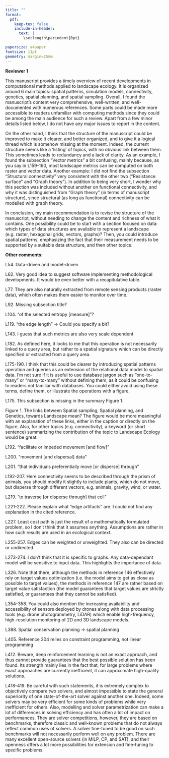 ```yaml
---
title: ""
format:
  pdf:
    keep-tex: false
    include-in-header:
      text: |
        \setlength\parindent{0pt}

papersize: a4paper
fontsize: 11pt
geometry: margin=25mm
---
```


**Reviewer 1**

This manuscript provides a timely overview of recent developments in computational methods applied to landscape ecology. It is organized around 6 main topics: spatial patterns, simulation models, connectivity, genetics, spatial planning, and spatial sampling. Overall, I found the manuscript's content very comprehensive, well-written, and well-documented with numerous references. Some parts could be made more accessible to readers unfamiliar with computing methods since they could be among the main audience for such a review. Apart from a few minor details listed below, I do not have any major issues to report in the content.

\textcolor[HTML]{007895}{Reply: Thank you very much for the encouraging words. We will use the valuable and helpful feedback to improve the manuscript.}

On the other hand, I think that the structure of the manuscript could be improved to make it clearer, and better organized, and to give it a logical thread which is somehow missing at the moment. Indeed, the current structure seems like a ‘listing’ of topics, with no obvious link between them. This sometimes leads to redundancy and a lack of clarity. As an example, I found the subsection "Vector metrics" a bit confusing, mainly because, as you say in L159-160, most landscape metrics can be computed on both raster and vector data. Another example: I did not find the subsection "Structural connectivity" very consistent with the other two ("Resistance surface" and "Graph theory"). In addition to being very short, I wonder why this section was included without another on functional connectivity, and why it was distinguished from "Graph theory" (in terms of manuscript structure), since structural (as long as functional) connectivity can be modelled with graph theory.

In conclusion, my main recommendation is to revise the structure of the manuscript, without needing to change the content and richness of what it contains. One possibility could be to start with a section focused on data: which types of data structures are available to represent a landscape (e.g. raster, hexagonal grids, vectors, graphs)? Then, you could introduce spatial patterns, emphasizing the fact that their measurement needs to be supported by a suitable data structure, and then other topics.

\textcolor[HTML]{007895}{Reply: This is a very helpful comment about the general structure of the manuscript and we tried to address it as much as possible. This included several points. First, we agree that a general section on data is useful for readers. Thus, we added such a section at the beginning of the manuscript. Second, we modified especially the first paragraphs of the "Spatial patterns" (sub-)sections in order to improve the logical flow of the manuscript. Third, we rearranged and modified the "Connectivity" section as well. We removed the "Structural connectivity" sub-section by including the key statements into the general paragraph about connectivity.}

**Other comments:**

L54. Data-driven and model-driven

\textcolor[HTML]{007895}{Reply: We added the term "model-driven" as suggested.}

L62. Very good idea to suggest software implementing methodological developments. It would be even better with a recapitulative table.

\textcolor[HTML]{007895}{Reply: Indeed, such a table is very helpful. Thus, we removed all paragraphs that only list software from the specific sections and now list all software in a central table (Tab. 1).}

L77. They are also naturally extracted from remote sensing products (raster data), which often makes them easier to monitor over time.

\textcolor[HTML]{007895}{Reply: We agree that landscape metrics can be extracted straightforwardly from raster data, and we are adding this as an advantage related to them.}

L92. Missing subsection title?

\textcolor[HTML]{007895}{Reply: Indeed, we forgot to add a sub-section title which is added now.}

L104. "of the selected entropy [measure]"?

\textcolor[HTML]{007895}{Reply: We replaced "entropy" with "measure".}

L119. "the edge length" -> Could you specify a bit?

\textcolor[HTML]{007895}{Reply: We added a brief definition of edge length in this context.}

L143. I guess that such metrics are also very scale dependent

\textcolor[HTML]{007895}{Reply: Similar to landscape metrics, also surface metrics are scale-dependent because both are designed to quantify landscape heterogeneity - which is inherently scale-dependent. We added this explanation including an according literature reference.}

L182. As defined here, it looks to me that this operation is not necessarily linked to a query area, but rather to a spatial signature which can be directly specified or extracted from a query area.

\textcolor[HTML]{007895}{Reply: We removed the term "query" from the sentence because we agree that it is a source of confusion. However, we believe that the sentence using only "areas" instead is clear enough for readers to follow.}

L175-190. I think that this could be clearer by introducing spatial patterns operation and queries as an extension of the relational data model to spatial data. I'm not sure if it is useful to use database jargon such as "one-to-many" or "many-to-many" without defining them, as it could be confusing to readers not familiar with databases. You could either avoid using these terms, define them, or illustrate the operations with a figure.

\textcolor[HTML]{007895}{Reply: We agree that the whole section was confusing for readers unfamiliar with the topic. Thus, we reworded it to make it easier to follow by removing a lot of the database jargon.}

L175. This subsection is missing in the summary Figure 1.

\textcolor[HTML]{e93c26}{Reply: TODO Thanks for pointing this out. We added it to the figure.}

Figure 1. The links between Spatial sampling, Spatial planning, and Genetics, towards Landscape mean?  The figure would be more meaningful with an explanation of these links, either in the caption or directly on the figure. Also, for other topics (e.g. connectivity), a keyword (or short sentence) summarizing the contribution of the topic to Landscape Ecology would be great.

\textcolor[HTML]{e93c26}{Reply: TODO}

L192. "facilitate or impeded movement [and flow]"

\textcolor[HTML]{007895}{Reply: We added "flow" as suggested.}

L200. "movement [and dispersal] data"

\textcolor[HTML]{007895}{Reply: We added "dispersal" as suggested.}

L201. "that individuals preferentially move [or disperse] through"

\textcolor[HTML]{007895}{Reply: We added dispersal as suggested.}

L192-207. Here connectivity seems to be described through the prism of animals, you should modify it slightly to include plants, which do not move, but disperse through different vectors, e.g. animals, gravity, wind, or water.

\textcolor[HTML]{007895}{Reply: We added the specification that movement also includes dispersal of plants. Furthermore, we believe that this aspect is now also highlighted due to the other suggestions of the reviewer that we implemented in this section. Generally, we added this each time movement is mentioned in the section.}

L219. "to traverse [or disperse through] that cell"

\textcolor[HTML]{007895}{Reply: We added "disperse" as suggested.}

L221-222. Please explain what "edge artifacts" are. I could not find any explanation in the cited reference.

\textcolor[HTML]{007895}{Reply: We are unsure why the point about edge artifacts was added to the manuscript. Thus, we completely removed it here since we think it adds more confusion than helping the readers.}

L227. Least cost path is just the result of a mathematically formulated problem, so I don't think that it assumes anything. Assumptions are rather in how such results are used in an ecological context.

\textcolor[HTML]{007895}{Reply: We agree that the original statement about underlying assumptions was unclear and reworded the sentence.}

L255-257. Edges can be weighted or unweighted. They also can be directed or undirected.

\textcolor[HTML]{007895}{Reply: We added this specification as suggested.}

L273-274. I don't think that it is specific to graphs. Any data-dependant model will be sensitive to input data. This highlights the importance of data.

\textcolor[HTML]{007895}{Reply: We agree that this statement is true for most if not all methods presented in this manuscript. However, we believe it is also helpful to keep it in this section specifically. However, we added a new short "Data" section at the beginning of the manuscript in which we also highlight importance of input data specifically.}

L326. Note that there, although the methods in reference 146 effectively rely on target values optimization (i.e. the model aims to get as close as possible to target values), the methods in reference 147 are rather based on target value satisfaction (the model guarantees that target values are strictly satisfied, or guarantees that they cannot be satisfied).

\textcolor[HTML]{007895}{Reply: Thank you very much for adding this insightful remark about the references. We reworded the sentence to ensure the remarks are reflected in the manuscript.}

L354-358. You could also mention the increasing availability and accessibility of sensors deployed by drones along with data processing tools (e.g. drone photogrammetry, LiDAR) which enable high-frequency, high-resolution monitoring of 2D and 3D landscape models.

\textcolor[HTML]{007895}{Reply: We added that digital twins benefit from the increasing rate of data generation in ecology.}

L388. Spatial conservation planning -> spatial planning

\textcolor[HTML]{007895}{Reply: We renamed the section as suggested.}

L405. Reference 204 relies on constraint programming, not linear programming

\textcolor[HTML]{007895}{Reply: We reworded the sentence being more specific about the corresponding references.}

L412. Beware, deep reinforcement learning is not an exact approach, and thus cannot provide guarantees that the best possible solution has been found. Its strength mainly lies in the fact that, for large problems where exact approaches are currently inefficient, it can approximate high-quality solutions.

\textcolor[HTML]{007895}{Reply: Thank you for pointing out this detail. We added this as another potentail drawback of the method.}

L418-419. Be careful with such statements, it is extremely complex to objectively compare two solvers, and almost impossible to state the general superiority of one state-of-the-art solver against another one. Indeed, some solvers may be very efficient for some kinds of problems while very inefficient for others. Also, modelling and solver parametrization can make a lot of differences in solving efficiency and has often a lot of impact on performances. They are solver competitions, however, they are based on benchmarks, therefore classic and well-known problems that do not always reflect common uses of solvers. A solver fine-tuned to be good on such benchmarks will not necessarily perform well on any problem. There are many excellent open-source solvers (in MILP, CP, and SAT), and their openness offers a lot more possibilities for extension and fine-tuning to specific problems.

\textcolor[HTML]{007895}{Reply: We reworded the sentence stating that there are differences between solvers and that the optimal solver depends on the specific problem. However, the best solver could potentially not be accessible due to software licenses.}
